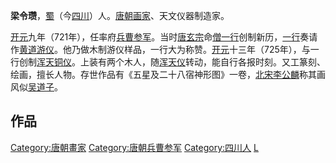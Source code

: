 {{Unreferenced|time=2012-03-09T09:06:20+00:00 }}
{{東亞男性歷史人物
|名稱 =梁令瓒<br>唐司天监官员、画家、仪器制作家
|身份 =
|國家 =[[唐朝|唐朝]]
|時代 =
|主君 =[[唐中宗|唐中宗]]→[[唐玄宗|唐玄宗]]→[[唐肃宗|唐肃宗]]
|屆數 =
|最高職務 =太史监
|前任 = 
|繼任 = 
|圖片名稱 =
|圖片大小 =300px
|圖片說明 =
|姓名 =梁令瓒
|字 =
|號 =
|職官 =奉义郎<br>率府[[兵曹参军|兵曹参军]]<br>[[龙州|龙州]]别驾<br>[[太史令|太史令]]<br>[[集贤院|集贤院]][[待诏|待诏]]
|勛官 =
|散階 =
|軍號 =
|位階 =正五品上
|比秩 =六百石
|功臣號 =
|封爵 =
|封號 =
|封地 =
|神號 =
|尊號 =
|族裔 = 汉族
|氏族 =
|籍貫 =[[长安|长安]]
|祖籍 =
|本籍 =
|出身地 =
|府邸 =
|世系 = 
|初名 =
|小字 =
|別名 =
|法號 =
|院號 =
|其他名號 =
|出生日期 =[[武则天|武则天]][[载初_(唐朝)|载初]]元年(689年）
|出生地點 =[[长安|长安]]
|婚年 =
|逝世日期 =
|逝世地點 =
|在位年代 =
|廟號 =
|諡號 =
|墓葬 =
|祠廟 =
|曾祖父 =
|祖父=
|父親 =
|嫡母 =
|母親 =
|繼父=
|繼母=
|養父=
|養母=
|元配 =
|正室 =
|妻 =
|繼室 =
|平妻 =
|側室 =
|元配之父 =
|元配之嫡母 =
|元配之母 =
|正室之父 =
|正室之嫡母 =
|正室之母 =
|妻之父 =
|妻之嫡母 =
|妻之母 =
|繼室之父 =
|繼室之嫡母 =
|繼室之母 =
|平妻之父 =
|平妻之嫡母 =
|平妻之母 =
|兄弟 =
|姊妹 =
|嫡兄弟 =
|嫡姊妹 =
|庶兄弟 =
|庶姊妹 =
|同胞兄弟 =
|同胞姊妹 =
|異母兄弟 =
|異母姊妹 =
|異父兄弟 =
|異父姊妹 =
|繼兄弟 =
|繼姊妹 =
|子 =
|女 =
|嫡子 =
|嫡女 =
|庶子 =
|庶女 =
|養子 =
|養女 =
|繼子 =
|繼女 =
|其他親屬 =
|出身 =
|功名 = 
|經歷 =
|著作 =黄道游仪<br>水运浑天仪<br>《五星及二十八宿神形图》
|注釋 =
}}
'''梁令瓒'''，[[蜀|蜀]]（今[[四川|四川]]）人。[[唐朝|唐朝]][[画家|画家]]、天文仪器制造家。

[[开元|开元]]九年（721年），任率府[[兵曹参军|兵曹参军]]。当时[[唐玄宗|唐玄宗]]命[[僧一行|僧一行]]创制新历，[[一行|一行]]奏请作[[黄道游仪|黄道游仪]]。他乃做木制游仪样品，一行大为称赞。[[开元|开元]]十三年（725年），与一行创制[[浑天铜仪|浑天铜仪]]。上装有两个木人，随[[浑天仪|浑天仪]]转动，能自行各报时刻。又工篆刻、绘画，擅长人物。存世作品有《五星及二十八宿神形图》一卷，[[北宋|北宋]][[李公麟|李公麟]]称其画风似[[吴道子|吴道子]]。

== 作品 ==

{{Wide image|五星二十八宿神形图.jpg|2800px|《五星及二十八宿神形图》，绢本设色 纵28厘米 横491.2厘米 日本大阪市立美术馆藏。|dir=rtl}}

{{唐朝官员小作品}}
{{DEFAULTSORT:L}}
[[Category:唐朝畫家|Category:唐朝畫家]]
[[Category:唐朝兵曹参军|Category:唐朝兵曹参军]]
[[Category:四川人|Category:四川人]]
[[Category:梁姓|L]]
